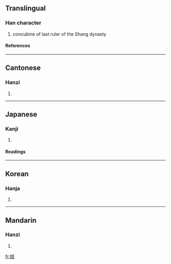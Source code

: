 ==Translingual==
===Han character===
{{Han char|rn=38|rad=女|as=05|sn=8|four=4641<sub>0</sub>|canj=女日一 (VAM)}}
# concubine of last ruler of the Shang dynasty
====References====
{{Han ref|kx=0257.190|dkj=06129|dj=0522.150|hdz=21036.060|uh=59B2|ud=22962|bh=CC48|bd=52296}}
----
==Cantonese==
===Hanzi===
{{yue-hanzi|jyut=|y=daat3}}
# {{defn|Cantonese}}
----
==Japanese==
===Kanji===
{{ja-kanji|grade=|rs=女05}}
# {{defn|Japanese}} 
====Readings====
{{ja-readings|on=[[だつ]] (datsu)|kun=}}
----
==Korean==
===Hanja===
{{ko-hanja|hangeul=달|rv=dal|mr=tal}}
# {{defn|Korean}}
----
==Mandarin==
===Hanzi===
{{cmn-hanzi|pin=[[dá]] (da2)|wg=ta<sup>2</sup>}}
# {{defn|Mandarin}}

[[fr:妲]]